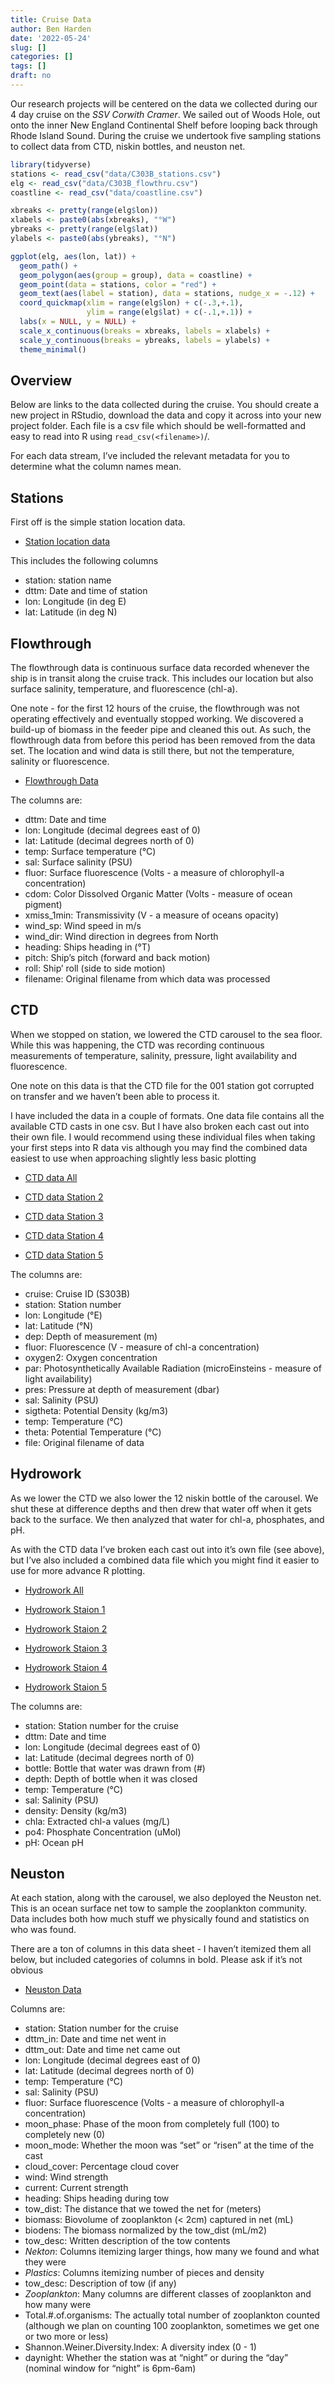 ```yaml
---
title: Cruise Data
author: Ben Harden
date: '2022-05-24'
slug: []
categories: []
tags: []
draft: no
---
```


Our research projects will be centered on the data we collected during our 4 day cruise on the *SSV Corwith Cramer*. We sailed out of Woods Hole, out onto the inner New England Continental Shelf before looping back through Rhode Island Sound. During the cruise we undertook five sampling stations to collect data from CTD, niskin bottles, and neuston net.

```r
library(tidyverse)
stations <- read_csv("data/C303B_stations.csv")
elg <- read_csv("data/C303B_flowthru.csv")
coastline <- read_csv("data/coastline.csv")

xbreaks <- pretty(range(elg$lon))
xlabels <- paste0(abs(xbreaks), "°W")
ybreaks <- pretty(range(elg$lat))
ylabels <- paste0(abs(ybreaks), "°N")

ggplot(elg, aes(lon, lat)) +
  geom_path() +
  geom_polygon(aes(group = group), data = coastline) +
  geom_point(data = stations, color = "red") +
  geom_text(aes(label = station), data = stations, nudge_x = -.12) +
  coord_quickmap(xlim = range(elg$lon) + c(-.3,+.1),
                 ylim = range(elg$lat) + c(-.1,+.1)) +
  labs(x = NULL, y = NULL) +
  scale_x_continuous(breaks = xbreaks, labels = xlabels) +
  scale_y_continuous(breaks = ybreaks, labels = ylabels) +
  theme_minimal()
```


## Overview

Below are links to the data collected during the cruise. You should create a new project in RStudio, download the data and copy it across into your new project folder. Each file is a csv file which should be well-formatted and easy to read into R using `read_csv(<filename>)`/.

For each data stream, I've included the relevant metadata for you to determine what the column names mean.

## Stations

First off is the simple station location data. 

* [Station location data](data/C303B_stations.csv)

This includes the following columns

* station: station name
* dttm: Date and time of station
* lon: Longitude (in deg E)
* lat: Latitude (in deg N)

## Flowthrough

The flowthrough data is continuous surface data recorded whenever the ship is in transit along the cruise track. This includes our location but also surface salinity, temperature, and fluorescence (chl-a).

One note - for the first 12 hours of the cruise, the flowthrough was not operating effectively and eventually stopped working. We discovered a build-up of biomass in the feeder pipe and cleaned this out. As such, the flowthrough data from before this period has been removed from the data set. The location and wind data is still there, but not the temperature, salinity or fluorescence.

* [Flowthrough Data](data/C303B_flowthru.csv)

The columns are:

* dttm: Date and time
* lon: Longitude (decimal degrees east of 0)
* lat: Latitude (decimal degrees north of 0)
* temp: Surface temperature (°C)
* sal: Surface salinity (PSU)
* fluor: Surface fluorescence (Volts - a measure of chlorophyll-a concentration)
* cdom: Color Dissolved Organic Matter (Volts - measure of ocean pigment)
* xmiss_1min: Transmissivity (V - a measure of oceans opacity)
* wind_sp: Wind speed in m/s
* wind_dir: Wind direction in degrees from North
* heading: Ships heading in (°T)
* pitch: Ship's pitch (forward and back motion)
* roll: Ship' roll (side to side motion)
* filename: Original filename from which data was processed


## CTD

When we stopped on station, we lowered the CTD carousel to the sea floor. While this was happening, the CTD was recording continuous measurements of temperature, salinity, pressure, light availability and fluorescence.

One note on this data is that the CTD file for the 001 station got corrupted on transfer and we haven't been able to process it.

I have included the data in a couple of formats. One data file contains all the available CTD casts in one csv. But I have also broken each cast out into their own file. I would recommend using these individual files when taking your first steps into R data vis although you may find the combined data easiest to use when approaching slightly less basic plotting

* [CTD data All](data/C303B_ctd_all.csv)

* [CTD data Station 2](data/C303B_ctd_C303B-002.csv)
* [CTD data Station 3](data/C303B_ctd_C303B-003.csv)
* [CTD data Station 4](data/C303B_ctd_C303B-004.csv)
* [CTD data Station 5](data/C303B_ctd_C303B-005.csv)


The columns are:

* cruise: Cruise ID (S303B)
* station: Station number
* lon: Longitude (°E)
* lat: Latitude (°N)
* dep: Depth of measurement (m)
* fluor: Fluorescence (V - measure of chl-a concentration)
* oxygen2: Oxygen concentration
* par: Photosynthetically Available Radiation (microEinsteins - measure of light availability)
* pres: Pressure at depth of measurement (dbar)
* sal: Salinity (PSU)
* sigtheta: Potential Density (kg/m3)
* temp: Temperature (°C)
* theta: Potential Temperature (°C)
* file: Original filename of data

## Hydrowork

As we lower the CTD we also lower the 12 niskin bottle of the carousel. We shut these at difference depths and then drew that water off when it gets back to the surface. We then analyzed that water for chl-a, phosphates, and pH. 

As with the CTD data I've broken each cast out into it's own file (see above), but I've also included a combined data file which you might find it easier to use for more advance R plotting.

* [Hydrowork All](data/C303B_hydro_all.csv)

* [Hydrowork Staion 1](data/C303B_hydro_C303B-001.csv)
* [Hydrowork Staion 2](data/C303B_hydro_C303B-002.csv)
* [Hydrowork Staion 3](data/C303B_hydro_C303B-003.csv)
* [Hydrowork Staion 4](data/C303B_hydro_C303B-004.csv)
* [Hydrowork Staion 5](data/C303B_hydro_C303B-005.csv)


The columns are:

* station: Station number for the cruise
* dttm: Date and time
* lon: Longitude (decimal degrees east of 0)
* lat: Latitude (decimal degrees north of 0)
* bottle: Bottle that water was drawn from (#)
* depth: Depth of bottle when it was closed
* temp: Temperature (°C)
* sal: Salinity (PSU)
* density: Density (kg/m3)
* chla: Extracted chl-a values (mg/L)
* po4: Phosphate Concentration (uMol)
* pH: Ocean pH


## Neuston

At each station, along with the carousel, we also deployed the Neuston net. This is an ocean surface net tow to sample the zooplankton community. Data includes both how much stuff we physically found and statistics on who was found.

There are a ton of columns in this data sheet - I haven't itemized them all below, but included categories of columns in bold. Please ask if it's not obvious

* [Neuston Data](data/C303B_neuston.csv)

Columns are:

* station: Station number for the cruise
* dttm_in: Date and time net went in
* dttm_out: Date and time net came out
* lon: Longitude (decimal degrees east of 0)
* lat: Latitude (decimal degrees north of 0)
* temp: Temperature (°C)
* sal: Salinity (PSU)
* fluor: Surface fluorescence (Volts - a measure of chlorophyll-a concentration)
* moon_phase: Phase of the moon from completely full (100) to completely new (0)
* moon_mode: Whether the moon was “set” or “risen” at the time of the cast
* cloud_cover: Percentage cloud cover
* wind: Wind strength
* current: Current strength
* heading: Ships heading during tow
* tow_dist: The distance that we towed the net for (meters)
* biomass: Biovolume of zooplankton (< 2cm) captured in net (mL)
* biodens: The biomass normalized by the tow_dist (mL/m2)
* tow_desc: Written description of the tow contents
* *Nekton*: Columns itemizing larger things, how many we found and what they were
* *Plastics*: Columns itemizing number of pieces and density
* tow_desc: Description of tow (if any)
* *Zooplankton*: Many columns are different classes of zooplankton and how many were
* Total.#.of.organisms: The actually total number of zooplankton counted (although we plan on counting 100 zooplankton, sometimes we get one or two more or less)
* Shannon.Weiner.Diversity.Index: A diversity index (0 - 1)
* daynight: Whether the station was at “night” or during the “day” (nominal window for "night" is 6pm-6am)
